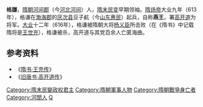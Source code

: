 '''格謙'''，[[隋朝|隋朝]][[河间郡|河间郡]]（今[[河北省|河北]][[河间|河间]]）人，[[隋末民變|隋末民变]]早期领袖。[[隋炀帝|隋炀帝]]大业九年（613年），格谦在[[渤海郡|渤海郡]]的[[厌次县|厌次县]]豆子䴚（今[[山东省|山东]][[惠民县|惠民]]）起兵，自称'''燕王'''，署[[高开道|高开道]]为将军。[[大業_(年號)|大业]]十二年（616年），格谦被隋朝大将[[杨义臣|杨义臣]]所击败（在《隋书》中记载隋将是[[王世充|王世充]]），格谦被杀，高开道与其党百余人亡匿海曲。

==参考资料==
* 《[[s:隋书/卷85|隋书·王充传]]》
*《[[s:旧唐书/卷55|旧唐书·高开道传]]》

{{中國民變起事領袖}}
{{中国人物小作品}}
{{DEFAULTSORT:G}}
[[Category:隋末民變政权君主|Category:隋末民變政权君主]]
[[Category:隋朝軍事人物|Category:隋朝軍事人物]]
[[Category:隋朝戰爭身亡者|Category:隋朝戰爭身亡者]]
[[Category:河間人|Category:河間人]]
[[Category:格姓|Q]]